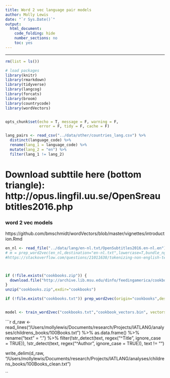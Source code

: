 ```yaml
---
title: Word 2 vec language pair models
author: Molly Lewis 
date: "`r Sys.Date()`"
output: 
  html_document:
    code_folding: hide
    number_sections: no
    toc: yes
---
```

  
******

```r
rm(list = ls())

# load packages
library(knitr)
library(rmarkdown)
library(tidyverse)
library(langcog)
library(forcats)
library(broom)
library(countrycode)
library(wordVectors)


opts_chunk$set(echo = T, message = F, warning = F, 
               error = F, tidy = F, cache = F)
```

```r
lang_pairs <- read_csv("../data/other/countries_lang.csv") %>% 
  distinct(language_code) %>%
  rename(lang_1 = language_code) %>%
  mutate(lang_2 = "en") %>%
  filter(lang_1 != lang_2)
```

# Download subttile here (bottom triangle): http://opus.lingfil.uu.se/OpenSreaubtitles2016.php

### word 2 vec models
https://github.com/bmschmidt/wordVectors/blob/master/vignettes/introduction.Rmd

```r

en_nl <- read_file("../data/lang/en-nl.txt/OpenSubtitles2016.en-nl.en")
# m = prep_word2vec(en_nl,destination="en-nl.txt",lowercase=T,bundle_ngrams=2)
#https://stackoverflow.com/questions/21011638/tokenizing-non-english-text-in-python



if (!file.exists("cookbooks.zip")) {
  download.file("http://archive.lib.msu.edu/dinfo/feedingamerica/cookbook_text.zip","cookbooks.zip")
}
unzip("cookbooks.zip",exdir="cookbooks")

if (!file.exists("cookbooks.txt")) prep_word2vec(origin="cookbooks",destination="cookbooks.txt",lowercase=T,bundle_ngrams=2)


model <- train_word2vec("cookbooks.txt","cookbook_vectors.bin", vectors=200,threads=4,window=12,iter=5,negative_samples=0)

```


```r
d_raw <- read_lines("/Users/mollylewis/Documents/research/Projects/IATLANG/analyses/childrens_books/100Books.txt")  %>%
  as.data.frame() %>%
  rename("text" = ".")  %>%
      filter(!str_detect(text, regex("^Title",
                                                 ignore_case = TRUE)),
           !str_detect(text, regex("^Author",
                                                 ignore_case = TRUE)),
           text != "")

write_delim(d_raw, "/Users/mollylewis/Documents/research/Projects/IATLANG/analyses/childrens_books/100Books_clean.txt")

``